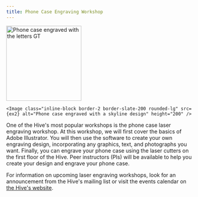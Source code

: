 ```yaml
---
title: Phone Case Engraving Workshop
---
```




<div class="not-content flex gap-1">
    <Image class="inline-block border-2 border-slate-200 rounded-lg" src={ex1} alt="Phone case engraved with the letters GT" height="200" />

    <Image class="inline-block border-2 border-slate-200 rounded-lg" src={ex2} alt="Phone case engraved with a skyline design" height="200" />
</div>

One of the Hive's most popular workshops is the phone case laser engraving workshop. At this workshop, we will first cover the basics of Adobe Illustrator. You will then use the software to create your own engraving design, incorporating any graphics, text, and photographs you want. Finally, you can engrave your phone case using the laser cutters on the first floor of the Hive. Peer instructors (PIs) will be available to help you create your design and engrave your phone case. 

For information on upcoming laser engraving workshops, look for an announcement from the Hive's mailing list or visit the events calendar on [the Hive's website](https://hive.ece.gatech.edu/). 